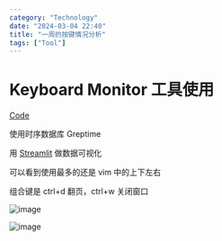 ```yaml
---
category: "Technology"
date: "2024-03-04 22:40"
title: "一周的按键情况分析"
tags: ["Tool"]
---
```


# Keyboard Monitor 工具使用

[Code](https://github.com/GreptimeTeam/demo-scene/tree/main/keyboard-monitor)

使用时序数据库 Greptime

用 [Streamlit](https://streamlit.io/) 做数据可视化

可以看到使用最多的还是 vim 中的上下左右

组合键是 ctrl+d 翻页，ctrl+w 关闭窗口

![image](https://cdn.jsdelivr.net/gh/XmchxUp/picx-images-hosting@master/20240317/image.2h82ack2vl.png)

![image](https://cdn.jsdelivr.net/gh/XmchxUp/picx-images-hosting@master/20240317/image.3d4jpsvaga.webp)

